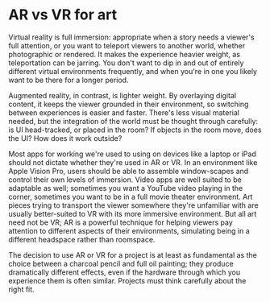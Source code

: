 # AR vs VR for art

Virtual reality is full immersion: appropriate when a story needs a viewer's full attention, or you want to teleport viewers to another world, whether photographic or rendered. It makes the experience heavier weight, as teleportation can be jarring. You don't want to dip in and out of entirely different virtual environments frequently, and when you're in one you likely want to be there for a longer period.

Augmented reality, in contrast, is lighter weight. By overlaying digital content, it keeps the viewer grounded in their environment, so switching between experiences is easier and faster. There's less visual material needed, but the integration of the world must be thought through carefully: is UI head-tracked, or placed in the room? If objects in the room move, does the UI? How does it work outside?

Most apps for working we're used to using on devices like a laptop or iPad should not dictate whether they're used in AR or VR. In an environment like Apple Vision Pro, users should be able to assemble window-scapes and control their own levels of immersion. Video apps are well suited to be adaptable as well; sometimes you want a YouTube video playing in the corner, sometimes you want to be in a full movie theater environment. Art pieces trying to transport the viewer somewhere they're unfamiliar with are usually better-suited to VR with its more immersive environment. But all art need not be VR; AR is a powerful technique for helping viewers pay attention to different aspects of their environments, simulating being in a different headspace rather than roomspace.

The decision to use AR or VR for a project is at least as fundamental as the choice between a charcoal pencil and full oil painting; they produce dramatically different effects, even if the hardware through which you experience them is often similar. Projects must think carefully about the right fit.
